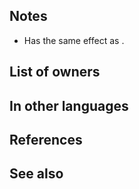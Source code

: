 {{Weapon Infobox
|tagid=SID_花開く心技の剣
|intID=3006
|image=wep_sw125
|exclusive=1
|weaponType=Sword
|cost=400
|might=16
|range=1
|cooldown=-1
|effect=Accelerates Special trigger (cooldown count-1). At the start of turn 1, grants Special cooldown count-1. At start of combat, if unit's HP ≥ 25%, grants Atk/Spd/Def/Res+5 during combat, neutralizes effects that guarantee foe's follow-up attacks and effects that prevent unit's follow-up attacks, and after combat, grants Special cooldown count-1.
|statModifiers=0,16,0,0,0
|required=Silver Sword
|properties=random_owner
}}
==Notes==
* Has the same effect as {{St|Quickened Pulse}}.
{{Start of turn Special modification}}
{{Temporary buffs}}
{{Follow-up effect neutralization}}
{{After combat note}}
{{After combat Special modification}}

==List of owners==
{{Skill Hero List}}
==In other languages==
{{OtherLanguages
|japanese=花開く心技の剣
|german=Erleuchtete Klinge
|spanishEU=Hoja floreciente
|spanishLA=Hoja floreciente
|french=Lame éminente
|italian=Lama fiorente
|chineseTW=綻放的心技之劍
|portuguese=Corte ascendente
}}
==References==
<references/>
==See also==
{{See also skills|cond=Description LIKE '%at the start of turn 1, grants special cooldown count-1%' AND Exclusive='1' OR Description LIKE '%grants%/%+%during combat%neutralizes effects that guarantee foe\'s follow-up attacks and effects that prevent unit\'s follow-up attacks%' AND Description NOT LIKE '%【Null Follow-Up】%' OR Description LIKE '%after combat,%grants special cooldown count-%'}}
{{Weapons Navbox}}